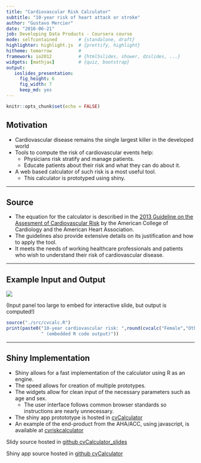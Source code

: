 ```yaml
---
title: "Cardiovascular Risk Calculator"
subtitle: "10-year risk of heart attack or stroke"
author: "Gustavo Mercier"
date: "2016-06-21"
job: Developing Data Products - Coursera course
mode: selfcontained        # {standalone, draft}
highlighter: highlight.js  # {prettify, highlight}
hitheme: tomorrow          #
framework: io2012          # {html5slides, shower, dzslides, ...}
widgets: [mathjax]         # {quiz, bootstrap}
output:
   ioslides_presentation:
     fig_height: 6
     fig_width: 7
     keep_md: yes
---
```


```r
knitr::opts_chunk$set(echo = FALSE)
```

## Motivation

* Cardiovascular disease remains the single largest killer in the developed world
* Tools to compute the risk of cardiovascular events help:
    + Physicians risk stratify and manage patients.
    + Educate patients about their risk and what they can do about it.
* A web based calculator of such risk is a most useful tool.
    + This calculator is prototyped using shiny.

---

## Source

* The equation for the calculator is described in the [2013 Guideline on the Assesment of Cardiovascular Risk](http://bit.ly/1Os6cgR) by the American College of Cardiology and the American Heart Association.
* The guidelines also provide extensive details on its justification and how to apply the tool.
* It meets the needs of working healthcare professionals and patients who wish to understand their risk of cardiovascular disease.

---

## Example Input and Output

![](./figures/cvcalc_screen_smaller.png)

(Input panel too large to embed for interactive slide, but output is computed!)
```r
source("./src/cvcalc.R")
print(paste0("10-year cardiovascular risk: ",round(cvcalc("Female","Other",pack.obs(55,200,40,0,120,0,0)),1),"%",
             " (embedded R code output)"))
```

---

## Shiny Implementation

* Shiny allows for a fast implementation of the calculator using R as an engine.
* The speed allows for creation of multiple prototypes.
* The widgets allow for clean input of the necessary parameters such as age and sex.
    + The user interface follows common browser standards so instructions are nearly unnecessary.
* The shiny app protototype is hosted in [cvCalculator](https://gamercier.shinyapps.io/cvCalculator/)
* An example of the end-product from the AHA/ACC, using javascript, is available at [cvriskcalculator](http://www.cvriskcalculator.com/)

Slidy source hosted in [github cvCalculator_slides](https://github.com/gamercier/cvCalculator_slides/tree/gh-pages)

Shiny app source hosted in [github cvCalculator](https://github.com/gamercier/cvCalculator)
